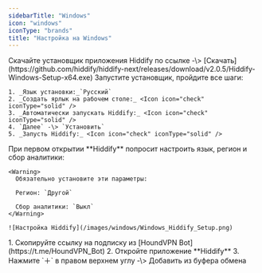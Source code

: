 ```yaml
---
sidebarTitle: "Windows"
icon: "windows"
iconType: "brands"
title: "Настройка на Windows"
---
```


<Steps>
  <Step title="Загрузка приложения">
    Скачайте установщик приложения Hiddify по ссылке -\> [Скачать](https://github.com/hiddify/hiddify-next/releases/download/v2.0.5/Hiddify-Windows-Setup-x64.exe)
  </Step>
  <Step title="Установка приложения">
    Запустите установщик, пройдите все шаги:

    1. _Язык установки:_`Русский`
    2. _Создать ярлык на рабочем столе:_ <Icon icon="check" iconType="solid" />
    3. _Автоматически запускать Hiddify:_ <Icon icon="check" iconType="solid" />
    4. `Далее` -\> `Установить`
    5. _Запусть Hiddify:_ <Icon icon="check" iconType="solid" />
  </Step>
  <Step title="Настройка приложения">
    При первом открытии **Hiddify** попросит настроить язык, регион и сбор аналитики:

    <Warning>
      Обязательно установите эти параметры:

      Регион: `Другой`

      Сбор аналитики: `Выкл`
    </Warning>

    ![Настройка Hiddify](/images/windows/Windows_Hiddify_Setup.png)
  </Step>
  <Step title="Добавление подписки">
    1. Скопируйте ссылку на подписку из [HoundVPN Bot](https://t.me/HoundVPN_Bot)
    2. Откройте приложение **Hiddify**
    3. Нажмите `＋` в правом верхнем углу -\> Добавить из буфера обмена
  </Step>
</Steps>